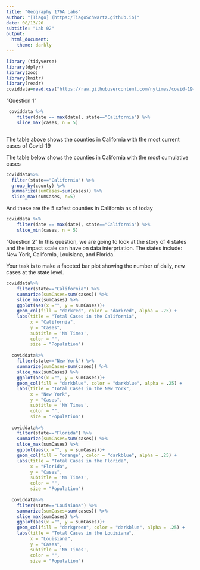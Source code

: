 ```yaml
---
title: "Geography 176A Labs"
author: "[Tiago] (https:/TiagoSchwartz.github.io)"
date: 08/13/20
subtitle: "Lab 02"
output:
  html_document:
    theme: darkly
---  
```

```r
library (tidyverse)
library(dplyr)
library(zoo)
library(knitr)
library(readr)
coviddata=read.csv("https://raw.githubusercontent.com/nytimes/covid-19-data/master/us-counties.csv")

```

"Question 1"
```r
 coviddata %>%
    filter(date == max(date), state=="California") %>%
    slice_max(cases, n = 5)
```
```r

```



 
The table above shows the counties in California with the most current cases of Covid-19

The table below shows the counties in California with the most cumulative cases   

```r
coviddata%>%
  filter(state=="California") %>% 
  group_by(county) %>%
  summarize(sumCases=sum(cases)) %>% 
  slice_max(sumCases, n=5)
```




And these are the 5 safest counties in California as of today

 
```r
coviddata %>%
    filter(date == max(date), state=="California") %>%
    slice_min(cases, n = 5)

```




"Question 2"
In this question, we are going to look at the story of 4 states and the impact scale can have on data interprtation. The states include: New York, California, Louisiana, and Florida.

Your task is to make a faceted bar plot showing the number of daily, new cases at the state level.

```r
coviddata%>%
    filter(state=="California") %>% 
    summarize(sumCases=sum(cases)) %>% 
    slice_max(sumCases) %>% 
    ggplot(aes(x ="", y = sumCases))+
    geom_col(fill = "darkred", color = "darkred", alpha = .25) +
    labs(title = "Total Cases in the California",
         x = "California",
         y = "Cases",
         subtitle = 'NY Times',
         color = "",
         size = "Population") 
  
  coviddata%>%
    filter(state=="New York") %>% 
    summarize(sumCases=sum(cases)) %>% 
    slice_max(sumCases) %>% 
    ggplot(aes(x ="", y = sumCases))+
    geom_col(fill = "darkblue", color = "darkblue", alpha = .25) +
    labs(title = "Total Cases in the New York",
         x = "New York",
         y = "Cases",
         subtitle = 'NY Times',
         color = "",
         size = "Population") 
  
  coviddata%>%
    filter(state=="Florida") %>% 
    summarize(sumCases=sum(cases)) %>% 
    slice_max(sumCases) %>% 
    ggplot(aes(x ="", y = sumCases))+
    geom_col(fill = "orange", color = "darkblue", alpha = .25) +
    labs(title = "Total Cases in the Florida",
         x = "Florida",
         y = "Cases",
         subtitle = 'NY Times',
         color = "",
         size = "Population") 
  
  coviddata%>%
    filter(state=="Louisiana") %>% 
    summarize(sumCases=sum(cases)) %>% 
    slice_max(sumCases) %>% 
    ggplot(aes(x ="", y = sumCases))+
    geom_col(fill = "darkgreen", color = "darkblue", alpha = .25) +
    labs(title = "Total Cases in the Louisiana",
         x = "Louisiana",
         y = "Cases",
         subtitle = 'NY Times',
         color = "",
         size = "Population") 

```





